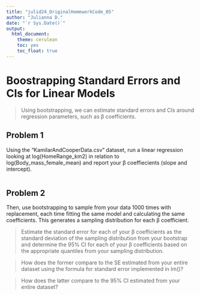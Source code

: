 ```yaml
---
title: "julid24_OriginalHomeworkCode_05"
author: "Julianna D."
date: "`r Sys.Date()`"
output: 
  html_document:
    theme: cerulean
    toc: yes
    toc_float: true
---
```

# Boostrapping Standard Errors and CIs for Linear Models
> Using bootstrapping, we can estimate standard errors and CIs around regression parameters, such as β coefficients.

## Problem 1
Using the “KamilarAndCooperData.csv” dataset, run a linear regression looking at log(HomeRange_km2) in relation to log(Body_mass_female_mean) and report your β coeffiecients (slope and intercept).

```r

```

## Problem 2
Then, use bootstrapping to sample from your data 1000 times with replacement, each time fitting the same model and calculating the same coefficients. This generates a sampling distribution for each β coefficient.

> Estimate the standard error for each of your β coefficients as the standard deviation of the sampling distribution from your bootstrap and determine the 95% CI for each of your β coefficients based on the appropriate quantiles from your sampling distribution.

> How does the former compare to the SE estimated from your entire dataset using the formula for standard error implemented in lm()?

> How does the latter compare to the 95% CI estimated from your entire dataset?